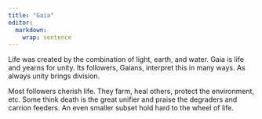 ```yaml
---
title: "Gaia"
editor: 
  markdown: 
    wrap: sentence
---
```


Life was created by the combination of light, earth, and water. 
Gaia is life and yearns for unity.
Its followers, Gaians, interpret this in many ways.
As always unity brings division.

Most followers cherish life. They farm, heal others, protect the environment, etc. Some think death is the great unifier and praise the degraders and carrion feeders. An even smaller subset hold hard to the wheel of life.